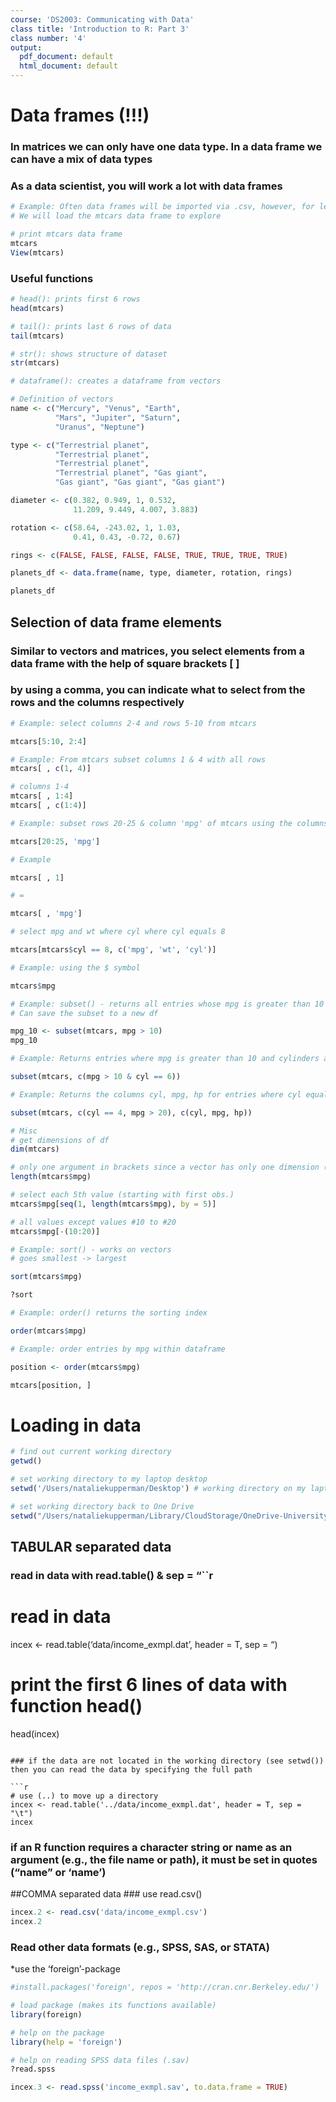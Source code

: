 ```yaml
---
course: 'DS2003: Communicating with Data'
class title: 'Introduction to R: Part 3'
class number: '4'
output:
  pdf_document: default
  html_document: default
---
```


################################
# Data frames (!!!)
################################

### In matrices we can only have one data type. In a data frame we can have a mix of data types
### As a data scientist, you will work a lot with data frames

```r
# Example: Often data frames will be imported via .csv, however, for learning, R has some pre-loaded datasets
# We will load the mtcars data frame to explore

# print mtcars data frame
mtcars
View(mtcars)
```
### Useful functions
```r
# head(): prints first 6 rows
head(mtcars)
```

```r
# tail(): prints last 6 rows of data
tail(mtcars)
```

```r
# str(): shows structure of dataset
str(mtcars)
```

```r
# dataframe(): creates a dataframe from vectors

# Definition of vectors
name <- c("Mercury", "Venus", "Earth", 
          "Mars", "Jupiter", "Saturn", 
          "Uranus", "Neptune")

type <- c("Terrestrial planet", 
          "Terrestrial planet", 
          "Terrestrial planet", 
          "Terrestrial planet", "Gas giant", 
          "Gas giant", "Gas giant", "Gas giant")

diameter <- c(0.382, 0.949, 1, 0.532, 
              11.209, 9.449, 4.007, 3.883)

rotation <- c(58.64, -243.02, 1, 1.03, 
              0.41, 0.43, -0.72, 0.67)

rings <- c(FALSE, FALSE, FALSE, FALSE, TRUE, TRUE, TRUE, TRUE)

planets_df <- data.frame(name, type, diameter, rotation, rings)

planets_df
```

## Selection of data frame elements
### Similar to vectors and matrices, you select elements from a data frame with the help of square brackets [ ]
### by using a comma, you can indicate what to select from the rows and the columns respectively

```r
# Example: select columns 2-4 and rows 5-10 from mtcars

mtcars[5:10, 2:4]
```

```r
# Example: From mtcars subset columns 1 & 4 with all rows
mtcars[ , c(1, 4)]

# columns 1-4
mtcars[ , 1:4]
mtcars[ , c(1:4)]
```

```r
# Example: subset rows 20-25 & column 'mpg' of mtcars using the columns name

mtcars[20:25, 'mpg']
```

```r
# Example

mtcars[ , 1]

# =

mtcars[ , 'mpg']
```

```r
# select mpg and wt where cyl where cyl equals 8

mtcars[mtcars$cyl == 8, c('mpg', 'wt', 'cyl')]  

```


```r
# Example: using the $ symbol

mtcars$mpg

```

```r
# Example: subset() - returns all entries whose mpg is greater than 10
# Can save the subset to a new df

mpg_10 <- subset(mtcars, mpg > 10)
mpg_10

```

```r
# Example: Returns entries where mpg is greater than 10 and cylinders are equal to 6

subset(mtcars, c(mpg > 10 & cyl == 6))

```

```r
# Example: Returns the columns cyl, mpg, hp for entries where cyl equals 4 and mpg is greater than 20

subset(mtcars, c(cyl == 4, mpg > 20), c(cyl, mpg, hp))


```

```r
# Misc
# get dimensions of df
dim(mtcars)       

# only one argument in brackets since a vector has only one dimension (rows)
length(mtcars$mpg)

# select each 5th value (starting with first obs.)                   
mtcars$mpg[seq(1, length(mtcars$mpg), by = 5)]  

# all values except values #10 to #20
mtcars$mpg[-(10:20)]
```


```r
# Example: sort() - works on vectors
# goes smallest -> largest

sort(mtcars$mpg)

?sort

```

```r
# Example: order() returns the sorting index

order(mtcars$mpg)

```


```r
# Example: order entries by mpg within dataframe

position <- order(mtcars$mpg)

mtcars[position, ]
```

################################
# Loading in data
################################

```r
# find out current working directory
getwd()

# set working directory to my laptop desktop
setwd('/Users/nataliekupperman/Desktop') # working directory on my laptop

# set working directory back to One Drive
setwd("/Users/nataliekupperman/Library/CloudStorage/OneDrive-UniversityofVirginia/Courses/DS2003/02 Descriptive Stats & R Intro/class 4/1 - lecture") 
```

## TABULAR separated data
### read in data with read.table() & sep = "\t
```r
# read in data
incex <- read.table('data/income_exmpl.dat', header = T, sep = "\t") 


# print the first 6 lines of data with function head()
head(incex)       
```

### if the data are not located in the working directory (see setwd()) then you can read the data by specifying the full path

```r
# use (..) to move up a directory
incex <- read.table('../data/income_exmpl.dat', header = T, sep = "\t")
incex
```


### if an R function requires a character string or name as an argument (e.g., the file name or path), it must be set in quotes ("name" or 'name')

##COMMA separated data
### use read.csv()
```r
incex.2 <- read.csv('data/income_exmpl.csv')
incex.2
```

### Read other data formats (e.g., SPSS, SAS, or STATA)
*use the 'foreign'-package 
 
```r
#install.packages('foreign', repos = 'http://cran.cnr.Berkeley.edu/') 

# load package (makes its functions available)
library(foreign) 

# help on the package
library(help = 'foreign')  

# help on reading SPSS data files (.sav)
?read.spss  

incex.3 <- read.spss('income_exmpl.sav', to.data.frame = TRUE)
```


